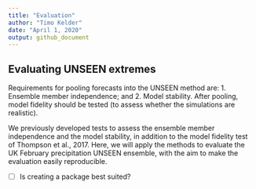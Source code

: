 ```yaml
---
title: "Evaluation"
author: "Timo Kelder"
date: "April 1, 2020"
output: github_document 
---
```

  
## Evaluating UNSEEN extremes
Requirements for pooling forecasts into the UNSEEN method are: 1. Ensemble member independence; and 2. Model stability. After pooling, model fidelity should be tested (to assess whether the simulations are realistic).

We previously developed tests to assess the ensemble member independence and the model stability, in addition to the model fidelity test of Thompson et al., 2017. Here, we will apply the methods to evaluate the UK February precipitation UNSEEN ensemble, with the aim to make the evaluation easily reproducible.


- [ ] Is creating a package best suited?



